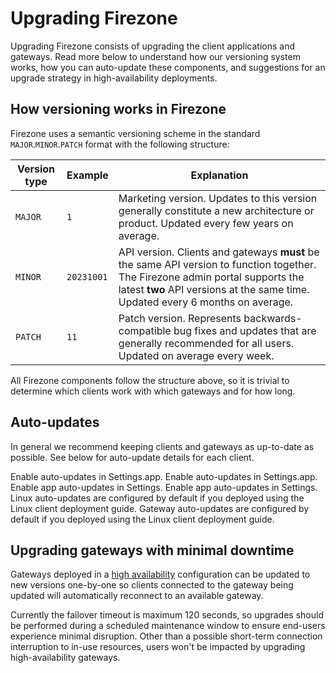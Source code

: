 
# Upgrading Firezone

Upgrading Firezone consists of upgrading the client applications and gateways.
Read more below to understand how our versioning system works, how you can
auto-update these components, and suggestions for an upgrade strategy in
high-availability deployments.

## How versioning works in Firezone

Firezone uses a semantic versioning scheme in the standard
`MAJOR`.`MINOR`.`PATCH` format with the following structure:

| Version type | Example    | Explanation                                                                                                                                                                                                      |
| ------------ | ---------- | ---------------------------------------------------------------------------------------------------------------------------------------------------------------------------------------------------------------- |
| `MAJOR`      | `1`        | Marketing version. Updates to this version generally constitute a new architecture or product. Updated every few years on average.                                                                               |
| `MINOR`      | `20231001` | API version. Clients and gateways **must** be the same API version to function together. The Firezone admin portal supports the latest **two** API versions at the same time. Updated every 6 months on average. |
| `PATCH`      | `11`       | Patch version. Represents backwards-compatible bug fixes and updates that are generally recommended for all users. Updated on average every week.                                                                |

All Firezone components follow the structure above, so it is trivial to
determine which clients work with which gateways and for how long.

## Auto-updates

In general we recommend keeping clients and gateways as up-to-date as possible.
See below for auto-update details for each client.

<TabsGroup>
  <TabsItem title="macOS" active>
    Enable auto-updates in Settings.app.
  </TabsItem>
  <TabsItem title="iOS">Enable auto-updates in Settings.app.</TabsItem>
  <TabsItem title="Android">Enable app auto-updates in Settings.</TabsItem>
  <TabsItem title="ChromeOS">Enable app auto-updates in Settings.</TabsItem>
  <TabsItem title="Linux">
    Linux auto-updates are configured by default if you deployed using the Linux
    client deployment guide.
  </TabsItem>
  <TabsItem title="Gateway">
    Gateway auto-updates are configured by default if you deployed using the
    Linux client deployment guide.
  </TabsItem>
</TabsGroup>

## Upgrading gateways with minimal downtime

Gateways deployed in a [high availability](/kb/deploy/gateway#high-availability)
configuration can be updated to new versions one-by-one so clients connected to
the gateway being updated will automatically reconnect to an available gateway.

Currently the failover timeout is maximum 120 seconds, so upgrades should be
performed during a scheduled maintenance window to ensure end-users experience
minimal disruption. Other than a possible short-term connection interruption to
in-use resources, users won't be impacted by upgrading high-availability
gateways.

